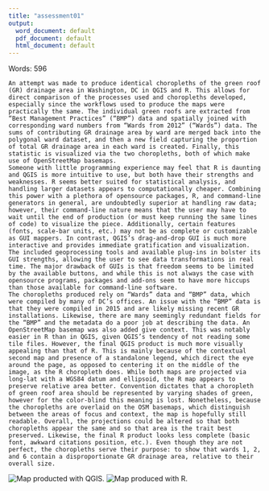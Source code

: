 ```yaml
---
title: "assessment01"
output:
  word_document: default
  pdf_document: default
  html_document: default
---
```


Words: 596

	An attempt was made to produce identical choropleths of the green roof (GR) drainage area in Washington, DC in QGIS and R. This allows for direct comparison of the processes used and choropleths developed, especially since the workflows used to produce the maps were practically the same. The individual green roofs are extracted from “Best Management Practices” (“BMP”) data and spatially joined with corresponding ward numbers from “Wards from 2012” (“Wards”) data. The sums of contributing GR drainage area by ward are merged back into the polygonal ward dataset, and then a new field capturing the proportion of total GR drainage area in each ward is created. Finally, this statistic is visualized via the two choropleths, both of which make use of OpenStreetMap basemaps. 
	Someone with little programming experience may feel that R is daunting and QGIS is more intuitive to use, but both have their strengths and weaknesses. R seems better suited for statistical analysis, and handling larger datasets appears to computationally cheaper. Combining this power with a plethora of opensource packages, R, and command-line generators in general, are undoubtedly superior at handling raw data; however, their command-line nature means that the user may have to wait until the end of production (or must keep running the same lines of code) to visualize the piece. Additionally, certain features (fonts, scale-bar units, etc.) may not be as complete or customizable as GUI mappers. In contrast, QGIS’s drag-and-drop GUI is much more interactive and provides immediate gratification and visualization. The included geoprocessing tools and available plug-ins in bolster its GUI strengths, allowing the user to see data transformations in real time. The major drawback of GUIs is that freedom seems to be limited by the available buttons, and while this is not always the case with opensource programs, packages and add-ons seem to have more hiccups than those available for command-line software. 
	The choropleths produced rely on “Wards” data and “BMP” data, which were compiled by many of DC’s offices. An issue with the “BMP” data is that they were compiled in 2015 and are likely missing recent GR installations. Likewise, there are many seemingly redundant fields for the “BMP” and the metadata do a poor job at describing the data. An OpenStreetMap basemap was also added give context. This was notably easier in R than in QGIS, given QGIS’s tendency of not reading some tile files. However, the final QGIS product is much more visually appealing than that of R. This is mainly because of the contextual second map and presence of a standalone legend, which direct the eye around the page, as opposed to centering it on the middle of the image, as the R choropleth does. While both maps are projected via long-lat with a WGS84 datum and ellipsoid, the R map appears to preserve relative area better. Convention dictates that a choropleth of green roof area should be represented by varying shades of green, however for the color-blind this meaning is lost. Nonetheless, because the choropleths are overlaid on the OSM basemaps, which distinguish between the areas of focus and context, the map is hopefully still readable. Overall, the projections could be altered so that both choropleths appear the same and so that area is the trait best preserved. Likewise, the final R product looks less complete (basic font, awkward citations position, etc.). Even though they are not perfect, the choropleths serve their purpose: to show that wards 1, 2, and 6 contain a disproportionate GR drainage area, relative to their overall size.

![Map producted with QGIS.](assessment01QGISMap.png)
![Map produced with R.](assessment01RMap.png)